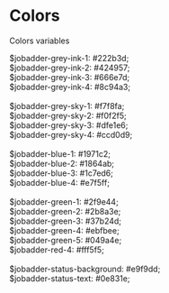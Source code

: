 
<Meta title="JA Design System/Design Tokens/Colors" />

<style>{`

  .item {
    display: block;
    font-size: 14px;
    font-weight: 500;
    color: #8c94a3;
    padding: 4px 0;
    vertical-align: top;
  }

`}</style>

# Colors

Colors variables

<div class="item">$jobadder-grey-ink-1: #222b3d;</div>
<div class="item">$jobadder-grey-ink-2: #424957;</div>
<div class="item">$jobadder-grey-ink-3: #666e7d;</div>
<div class="item">$jobadder-grey-ink-4: #8c94a3;</div>
<br/>
<div class="item">$jobadder-grey-sky-1: #f7f8fa;</div>
<div class="item">$jobadder-grey-sky-2: #f0f2f5;</div>
<div class="item">$jobadder-grey-sky-3: #dfe1e6;</div>
<div class="item">$jobadder-grey-sky-4: #ccd0d9;</div>
<br/>
<div class="item">$jobadder-blue-1: #1971c2;</div>
<div class="item">$jobadder-blue-2: #1864ab;</div>
<div class="item">$jobadder-blue-3: #1c7ed6;</div>
<div class="item">$jobadder-blue-4: #e7f5ff;</div>
<br/>
<div class="item">$jobadder-green-1: #2f9e44;</div>
<div class="item">$jobadder-green-2: #2b8a3e;</div>
<div class="item">$jobadder-green-3: #37b24d;</div>
<div class="item">$jobadder-green-4: #ebfbee;</div>
<div class="item">$jobadder-green-5: #049a4e;</div>

<div class="item">$jobadder-red-4: #fff5f5;</div>
<br/>
<div class="item">$jobadder-status-background: #e9f9dd;</div>
<div class="item">$jobadder-status-text: #0e831e;</div>

